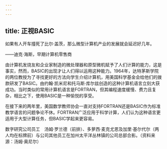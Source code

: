 ```yaml
---
---
---
```

title: 正视BASIC
---




如果有人开车撞死了比尔·盖茨，那么微型计算机产业的发展就会延迟好几年。

——迪克·海斯，早期计算机零售商



由计算机发烧友和企业家制造的微处理器和原型微机赋予了人们计算的能力，这是事实，然而，BASIC的出现才让人们得以运用这种能力。1964年，达特茅斯学院的两位教授为了寻找更好的方法向学生介绍计算机，用美国科学基金会给他们的拨款研发了BASIC。由约翰·凯米尼和托马斯·库尔兹创造的这种计算机语言立刻大获成功。当时类似的常用计算机语言是FORTRAN，但其编程速度缓慢、费力且复杂，相比之下，使用BASIC是一种愉悦的享受。

在接下来的两年里，美国数学教师协会一直对支持FORTRAN还是BASIC作为标准教学语言的问题争论不休。FORTRAN广泛应用于科学计算，人们认为这种语言更适用于大型计算任务，但BASIC学起来更容易。



数字研究公司员工　汤姆·罗兰德（前排）、多萝西·麦克尤恩及加里·基尔代尔（两人均在标牌前）与公司其他员工在加州太平洋丛林镇的公司总部合影。（资料来源：汤姆·奥尼尔）